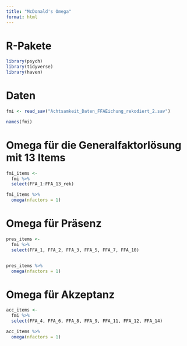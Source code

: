 ```yaml
---
title: "McDonald's Omega"
format: html
---
```



# R-Pakete

```r
library(psych)
library(tidyverse)
library(haven)
```


# Daten

```r
fmi <- read_sav("Achtsamkeit_Daten_FFAEichung_rekodiert_2.sav")

names(fmi)
```


# Omega für die Generalfaktorlösung mit 13 Items

```r
fmi_items <-
  fmi %>% 
  select(FFA_1:FFA_13_rek)

fmi_items %>% 
  omega(nfactors = 1)
```

# Omega für Präsenz


```r
pres_items <-
  fmi %>% 
  select(FFA_1, FFA_2, FFA_3, FFA_5, FFA_7, FFA_10)


pres_items %>% 
  omega(nfactors = 1)
```


# Omega für Akzeptanz

```r
acc_items <-
  fmi %>% 
  select(FFA_4, FFA_6, FFA_8, FFA_9, FFA_11, FFA_12, FFA_14)

acc_items %>% 
  omega(nfactors = 1)
```

